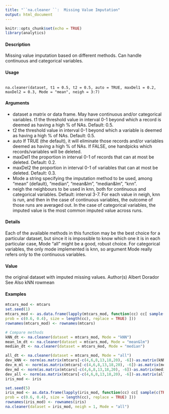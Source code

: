 ```yaml
---
title: "``na.cleaner ``:  Missing Value Imputation"
output: html_document
---
```


```r
knitr::opts_chunk$set(echo = TRUE)
library(analytics)
```

#### Description

Missing value imputation based on different methods. Can handle continuous and categorical variables.

#### Usage

<pre><code>
na.cleaner(dataset, t1 = 0.5, t2 = 0.5, auto = TRUE, maxDel1 = 0.2,
maxDel2 = 0.3, Mode = "mean", neigh = 3:7)
</code></pre>

#### Arguments
* dataset a matrix or data frame. May have continuous and/or categorical variables.
t1 the threshold value in interval 0-1 beyond which a record is deemed as having a high % of NAs. Default: 0.5.
* t2 the threshold value in interval 0-1 beyond which a variable is deemed as having a high % of NAs. Default: 0.5.
* auto If TRUE (the default), it will eliminate those records and/or variables deemed as having a high % of NAs. If FALSE, one handpicks which records/variables will
be deleted.
* maxDel1 the proportion in interval 0-1 of records that can at most be deleted. Default: 0.2.
* maxDel2 the proportion in interval 0-1 of variables that can at most be deleted. Default: 0.3.
* Mode a string specifying the imputation method to be used, among "mean" (default), "median", "mean&lm", "median&lm", "knn".
* neigh the neighbours to be used in knn, both for continuous and categorical variables. Default: interval 3-7. For each value in neigh, knn is run, and then in the case
of continuous variables, the outcome of those runs are averaged out. In the case of categorical variables, the imputed value is the most common imputed value
across runs.

#### Details

Each of the available methods in this function may be the best choice for a particular dataset, but since it is impossible to know which one it is in each particular case, Mode "all" might be a good,
robust choice. For categorical variables, the only mode implemented is knn, so argument Mode really refers only to the continuous variables.

####  Value
the original dataset with imputed missing values.
Author(s)
Albert Dorador
See Also
kNN rowmean

#### Examples
```r
mtcars_mod <- mtcars
set.seed(1)
mtcars_mod <- as.data.frame(lapply(mtcars_mod, function(cc) cc[ sample(c(TRUE, NA),
prob = c(0.6, 0.4), size = length(cc), replace = TRUE) ]))
rownames(mtcars_mod) <- rownames(mtcars)
```
```r
# Compare methods
kNN_dt <- na.cleaner(dataset = mtcars_mod, Mode = "kNN")
mean_lm_dt <- na.cleaner(dataset = mtcars_mod, Mode = "mean&lm")
median_dt <- na.cleaner(dataset = mtcars_mod, Mode = "median")
```
```r
all_dt <- na.cleaner(dataset = mtcars_mod, Mode = "all")
dev_kNN <- norm(as.matrix(mtcars[-c(4,6,8,13,18,20), -6])-as.matrix(kNN_dt))
dev_m_ml <- norm(as.matrix(mtcars[-c(4,6,8,13,18,20), -6])-as.matrix(mean_lm_dt))
dev_md <- norm(as.matrix(mtcars[-c(4,6,8,13,18,20), -6])-as.matrix(median_dt))
dev_all <- norm(as.matrix(mtcars[-c(4,6,8,13,18,20), -6])-as.matrix(all_dt))
iris_mod <- iris
```
```r
set.seed(5)
iris_mod <- as.data.frame(lapply(iris_mod, function(cc) cc[ sample(c(TRUE, NA),
prob = c(0.6, 0.4), size = length(cc), replace = TRUE) ]))
rownames(iris_mod) <- rownames(iris)
na.cleaner(dataset = iris_mod, neigh = 1, Mode = "all")
```
